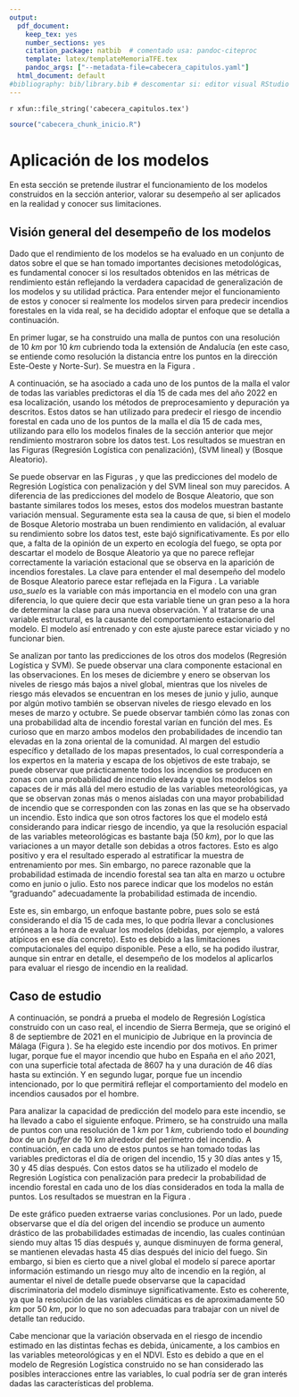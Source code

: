 ```yaml
---
output:
  pdf_document:
    keep_tex: yes
    number_sections: yes
    citation_package: natbib  # comentado usa: pandoc-citeproc
    template: latex/templateMemoriaTFE.tex
    pandoc_args: ["--metadata-file=cabecera_capitulos.yaml"]
  html_document: default
#bibliography: bib/library.bib # descomentar si: editor visual RStudio  
---
```


<!-- escribir 2 para capítulo 3 -->
<!-- \setcounter{chapter}{2} --> 
<!-- \pagenumbering{arabic} -->

`r xfun::file_string('cabecera_capitulos.tex')`

```r
source("cabecera_chunk_inicio.R")
```


# Aplicación de los modelos

En esta sección se pretende ilustrar el funcionamiento de los modelos construidos en la sección anterior, valorar su desempeño al ser aplicados en la realidad y conocer sus limitaciones. 

## Visión general del desempeño de los modelos

<!-- Dado que los modelos se han construido y evaluado sobre un conjunto de datos que es inevitablemente limitado y que se ve fuertemente influenciado por decisiones metodológicas, surge la incógnita de si las métricas de rendimiento obtenidas están realmente reflejando la capacidad de generalización de los modelos al ser aplicados en la realidad o de si, en cambio, tan solo están reflejando sesgos introducidos en el conjunto de datos a través del proceso de selección.  -->

Dado que el rendimiento de los modelos se ha evaluado en un conjunto de datos sobre el que se han tomado importantes decisiones metodológicas, es fundamental conocer si los resultados obtenidos en las métricas de rendimiento están reflejando la verdadera capacidad de generalización de los modelos y su utilidad práctica. Para entender mejor el funcionamiento de estos y conocer si realmente los modelos sirven para predecir incendios forestales en la vida real, se ha decidido adoptar el enfoque que se detalla a continuación. 

En primer lugar, se ha construido una malla de puntos con una resolución de 10 $km$ por 10 $km$ cubriendo toda la extensión de Andalucía (en este caso, se entiende como resolución la distancia entre los puntos en la dirección Este-Oeste y Norte-Sur). Se muestra en la Figura \ref{fig:mallapuntos10}. 

\begin{figure}[htb]
\centering
\includegraphics[width=0.5\textwidth]{graficos/mallapuntos10.png}
\caption[Malla de puntos con una resolución de 10 $km$ por 10 $km$]{Malla de puntos con una resolución de 10 $km$ por 10 $km$. \it Fuente: Elaboración propia.}
\label{fig:mallapuntos10}
\end{figure}


A continuación, se ha asociado a cada uno de los puntos de la malla el valor de todas las variables predictoras el día 15 de cada mes del año 2022 en esa localización, usando los métodos de preprocesamiento y depuración ya descritos. Estos datos se han utilizado para predecir el riesgo de incendio forestal en cada uno de los puntos de la malla el día 15 de cada mes, utilizando para ello los modelos finales de la sección anterior que mejor rendimiento mostraron sobre los datos test. Los resultados se muestran en las Figuras  \ref{fig:fire_prob_and22_lr} (Regresión Logística con penalización), \ref{fig:fire_prob_and22_svm_linear} (SVM lineal) y \ref{fig:fire_prob_and22_rf} (Bosque Aleatorio).


\begin{figure}[htb]
\centering
\includegraphics[width=\textwidth]{graficos/fire_prob_and22_lr.png}
\caption[Probabilidades de incendios estimadas el día 15 de cada mes de 2022 con el modelo de Regresión Logística con penalización]{Probabilidades de incendios estimadas el día 15 de cada mes de 2022 con el modelo de Regresión Logística con penalización. Los triángulos indican los incendios de más de 100 $ha$ registrados en ese mes. \it Fuente: Elaboración propia.}
\label{fig:fire_prob_and22_lr}
\end{figure}

\begin{figure}[htb]
\centering
\includegraphics[width=\textwidth]{graficos/fire_prob_and22_svm_linear.png}
\caption[Probabilidades de incendios estimadas el día 15 de cada mes de 2022 con el modelo de SVM lineal]{Probabilidades de incendios estimadas el día 15 de cada mes de 2022 con el modelo de SVM lineal. Los triángulos indican los incendios de más de 100 $ha$ registrados en ese mes. \it Fuente: Elaboración propia.}
\label{fig:fire_prob_and22_svm_linear}
\end{figure}

\begin{figure}[htb]
\centering
\includegraphics[width=\textwidth]{graficos/fire_prob_and22_rf.png}
\caption[Probabilidades de incendios estimadas el día 15 de cada mes de 2022 con el modelo de \textit{Random Forest}]{Probabilidades de incendios estimadas el día 15 de cada mes de 2022 con el modelo de \textit{Random Forest}. Los triángulos indican los incendios de más de 100 $ha$ registrados en ese mes. \it Fuente: Elaboración propia.}
\label{fig:fire_prob_and22_rf}
\end{figure}


Se puede observar en las Figuras \ref{fig:fire_prob_and22_svm_linear}, \ref{fig:fire_prob_and22_lr} y \ref{fig:fire_prob_and22_rf} que las predicciones del modelo de Regresión Logística con penalización y del SVM lineal son muy parecidos. A diferencia de las predicciones del modelo de Bosque Aleatorio, que son bastante similares todos los meses, estos dos modelos muestran bastante variación mensual. Seguramente esta sea la causa de que, si bien el modelo de Bosque Aletorio mostraba un buen rendimiento en validación, al evaluar su rendimiento sobre los datos test, este bajó significativamente. Es por ello que, a falta de la opinión de un experto en ecología del fuego, se opta por descartar el modelo de Bosque Aleatorio ya que no parece reflejar correctamente la variación estacional que se observa en la aparición de incendios forestales. La clave para entender el mal desempeño del modelo de Bosque Aleatorio parece estar reflejada en la Figura \ref{fig:rf_vip_final}. La variable *uso_suelo* es la variable con más importancia en el modelo con una gran diferencia, lo que quiere decir que esta variable tiene un gran peso a la hora de determinar la clase para una nueva observación. Y al tratarse de una variable estructural, es la causante del comportamiento estacionario del modelo. El modelo así entrenado y con este ajuste parece estar viciado y no funcionar bien.

Se analizan por tanto las predicciones de los otros dos modelos (Regresión Logística y SVM). Se puede observar una clara componente estacional en las observaciones. En los meses de diciembre y enero se observan los niveles de riesgo más bajos  a nivel global, mientras que los niveles de riesgo más elevados se encuentran en los meses de junio y julio, aunque por algún motivo también se observan niveles de riesgo elevado en los meses de marzo y octubre. Se puede observar también cómo las zonas con una probabilidad alta de incendio forestal varían en función del mes. Es curioso que en marzo ambos modelos den probabilidades de incendio tan elevadas en la zona oriental de la comunidad. Al margen del estudio específico y detallado de los mapas presentados, lo cual correspondería a los expertos en la materia y escapa de los objetivos de este trabajo, se puede observar que prácticamente todos los incendios se producen en zonas con una probabilidad de incendio elevada y que los modelos son capaces de ir más allá del mero estudio de las variables meteorológicas, ya que se observan zonas más o menos aisladas con una mayor probabilidad de incendio que se corresponden con las zonas en las que se ha observado un incendio. Esto indica que son otros factores los que el modelo está considerando para indicar riesgo de incendio, ya que la resolución espacial de las variables meteorológicas es bastante baja (50 $km$), por lo que las variaciones a un mayor detalle son debidas a otros factores. Esto es algo positivo y era el resultado esperado al estratificar la muestra de entrenamiento por mes. Sin embargo, no parece razonable que la probabilidad estimada de incendio forestal sea tan alta en marzo u octubre como en junio o julio. Esto nos parece indicar que los modelos no están "graduando" adecuadamente la probabilidad estimada de incendio.

Este es, sin embargo, un enfoque bastante pobre, pues solo se está considerando el día 15 de cada mes, lo que podría llevar a conclusiones erróneas a la hora de evaluar los modelos (debidas, por ejemplo, a valores atípicos en ese día concreto). Esto es debido a las limitaciones computacionales del equipo disponible. Pese a ello, se ha podido ilustrar, aunque sin entrar en detalle, el desempeño de los modelos al aplicarlos para evaluar el riesgo de incendio en la realidad.



## Caso de estudio

A continuación, se pondrá a prueba el modelo de Regresión Logística construido con un caso real, el incendio de Sierra Bermeja, que se originó el 8 de septiembre de 2021 en el municipio de Jubrique en la provincia de Málaga (Figura \ref{fig:caso_estudio}). Se ha elegido este incendio por dos motivos. En primer lugar, porque fue el mayor incendio que hubo en España en el año 2021, con una superficie total afectada de 8607 ha y una duración de 46 días hasta su extinción.  Y en segundo lugar, porque fue un incendio intencionado, por lo que permitirá reflejar el comportamiento del modelo en incendios causados por el hombre.

\begin{figure}[!h]
\centering
\includegraphics[width=\textwidth]{graficos/caso_estudio.png}
\caption[Área recorrida  por el fuego en el incendio de Sierra Bermeja]{Área recorrida  por el fuego en el incendio de Sierra Bermeja. \it Fuente: Elaboración propia.}
\label{fig:caso_estudio}
\end{figure}

Para analizar la capacidad de predicción del modelo para este incendio, se ha llevado a cabo el siguiente enfoque. Primero, se ha construido una malla de puntos con una resolución de 1 $km$ por 1 $km$, cubriendo todo el *bounding box* de un *buffer* de 10 $km$ alrededor del  perímetro del incendio. A continuación, en cada uno de estos puntos se han tomado todas las variables predictoras el día de origen del incendio, 15 y 30 días antes y 15, 30 y 45 días después. Con estos datos se ha utilizado el modelo de Regresión Logística con penalización para predecir la probabilidad de incendio forestal en cada uno de los días considerados en toda la malla de puntos. Los resultados se muestran en la Figura \ref{fig:fire_prob_sierra_bermeja}.


\begin{figure}[!h]
\centering
\includegraphics[width=\textwidth]{graficos/fire_prob_sierra_bermeja.png}
\caption[Aplicación del modelo de Regresión Logística con penalización al incendio de Sierra Bermeja]{Mapa con las probabilidades de incendio estimadas en los días en torno al origen del incendio de Sierra Bermeja usando el modelo de Regresión Logística lasso. El área total recorrida por el fuego se muestra en rojo. \it Fuente: Elaboración propia.}
\label{fig:fire_prob_sierra_bermeja}
\end{figure}

\begin{figure}[!h]
\centering
\includegraphics[width=\textwidth]{graficos/fire_prob_sierra_bermeja_svm_linear.png}
\caption[Aplicación del modelo SVM lineal al incendio de Sierra Bermeja]{Mapa con las probabilidades de incendio estimadas en los días en torno al origen del incendio de Sierra Bermeja usando el modelo SVM lineal. El área total recorrida por el fuego se muestra en rojo. \it Fuente: Elaboración propia.}
\label{fig:fire_prob_sierra_bermeja}
\end{figure}



De este gráfico pueden extraerse varias conclusiones. Por un lado, puede observarse que el día del origen del incendio se produce un aumento drástico de las probabilidades estimadas de incendio, las cuales continúan siendo muy altas 15 días después y, aunque disminuyen de forma general, se mantienen elevadas hasta 45 días después del inicio del fuego. Sin embargo, si bien es cierto que a nivel global el modelo sí parece aportar información estimando un riesgo muy alto de incendio en la región, al aumentar el nivel de detalle puede observarse que la capacidad discriminatoria del modelo disminuye significativamente. Esto es coherente, ya que la resolución de las variables climáticas es de aproximadamente 50 $km$ por 50 $km$, por lo que no son adecuadas para trabajar con un nivel de detalle tan reducido.

Cabe mencionar que la variación observada en el riesgo de incendio estimado en las distintas fechas es debida, únicamente, a los cambios en las variables meteorológicas y en el NDVI. Esto es debido a que en el modelo de Regresión Logística construido no se han considerado las posibles interacciones entre las variables, lo cual podría ser de gran interés dadas las características del problema. 



<!-- COMENTARIOS:  -->
<!-- - Mayor resolución espacial en la s var. climaticas -->